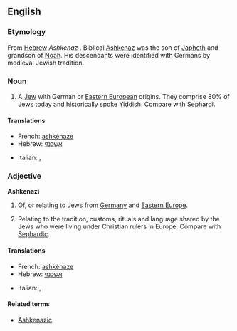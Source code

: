 ==English==
{{wikipedia}}

===Etymology===
From [[Hebrew]] ''Ashkenaz'' {{rfscript|Hebrew}}. Biblical [[w:Ashkenaz|Ashkenaz]] was the son of [[Japheth]] and grandson of [[Noah]]. His descendants were identified with Germans by medieval Jewish tradition.

===Noun===
{{en-noun|Ashkenazim}}

# A [[Jew]] with German or [[Eastern Europe]]an origins. They comprise 80% of Jews today and historically spoke [[Yiddish]]. Compare with [[Sephardi]].

====Translations====
{{trans-top|Jew from Germany or Eastern Europe}}
* French: [[ashkénaze]]
* Hebrew: [[אשכנזי]]
{{trans-mid}}
* Italian: {{t|it|ashkenazita|m|f}},  {{t|it|askenazita|m|f}}
{{trans-bottom}}

===Adjective===
'''Ashkenazi'''

# {{attributive}} Of, or relating to Jews from [[Germany]] and [[Eastern Europe]].
# {{attributive}} Relating to the tradition, customs, rituals and language shared by the Jews who were living under Christian rulers in Europe.  Compare with [[Sephardic]].

====Translations====
{{trans-top|of, or relating to Jews from Germany or Eastern Europe}}
* French: [[ashkénaze]]
* Hebrew: [[אשכנזי]]
{{trans-mid}}
* Italian: {{t|it|ashkenazita}},  {{t|it|askenazita}}
{{trans-bottom}}

====Related terms====
* [[Ashkenazic]]